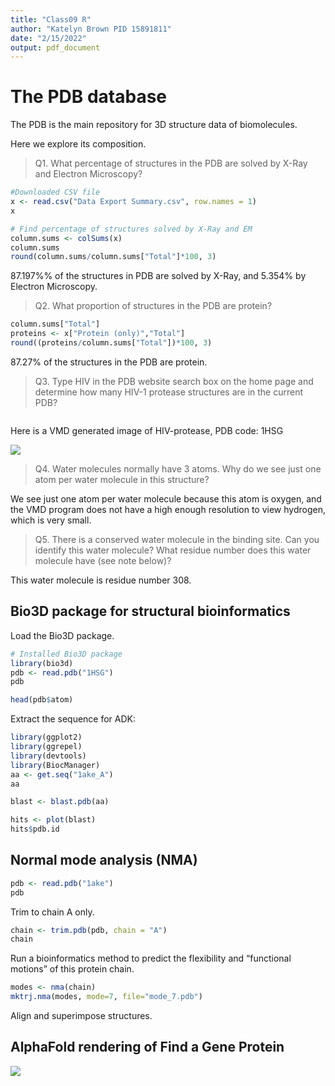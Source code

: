 ```yaml
---
title: "Class09 R"
author: "Katelyn Brown PID 15891811"
date: "2/15/2022"
output: pdf_document
---
```


# The PDB database

The PDB is the main repository for 3D structure data of biomolecules.

Here we explore its composition.

> Q1. What percentage of structures in the PDB are solved by X-Ray and Electron Microscopy?

```r
#Downloaded CSV file
x <- read.csv("Data Export Summary.csv", row.names = 1)
x
```

```r
# Find percentage of structures solved by X-Ray and EM
column.sums <- colSums(x)
column.sums
round(column.sums/column.sums["Total"]*100, 3)
```

87.197%% of the structures in PDB are solved by X-Ray, and 5.354% by Electron Microscopy.

> Q2. What proportion of structures in the PDB are protein?

```r
column.sums["Total"]
proteins <- x["Protein (only)","Total"]
round((proteins/column.sums["Total"])*100, 3)
```

87.27% of the structures in the PDB are protein.

> Q3. Type HIV in the PDB website search box on the home page and determine how many HIV-1 protease structures are in the current PDB?

```r

```

Here is a VMD generated image of HIV-protease, PDB code: 1HSG

![](vmdscene.png)

> Q4. Water molecules normally have 3 atoms. Why do we see just one atom per water molecule in this structure?

We see just one atom per water molecule because this atom is oxygen, and the VMD program does not have a high enough resolution to view hydrogen, which is very small.

> Q5. There is a conserved water molecule in the binding site. Can you identify this water molecule? What residue number does this water molecule have (see note below)?

This water molecule is residue number 308.

## Bio3D package for structural bioinformatics

Load the Bio3D package.

```r
# Installed Bio3D package
library(bio3d)
pdb <- read.pdb("1HSG")
pdb
```

```r
head(pdb$atom)
```

Extract the sequence for ADK:

```r
library(ggplot2)
library(ggrepel)
library(devtools)
library(BiocManager)
aa <- get.seq("1ake_A")
aa
```

```r
blast <- blast.pdb(aa)
```

```r
hits <- plot(blast)
hits$pdb.id
```

## Normal mode analysis (NMA)

```r
pdb <- read.pdb("1ake")
pdb
```

Trim to chain A only.

```r
chain <- trim.pdb(pdb, chain = "A")
chain
```

Run a bioinformatics method to predict the flexibility and "functional motions" of this protein chain.

```r
modes <- nma(chain)
mktrj.nma(modes, mode=7, file="mode_7.pdb")
```

Align and superimpose structures.

## AlphaFold rendering of Find a Gene Protein

![](vmdkinesinxenopus3.png)

